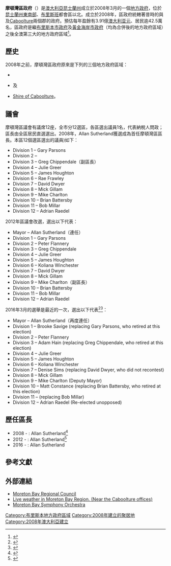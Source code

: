 {{Infobox Australian place
| type     = lga
| name     = 摩頓灣區
|state=qld
| image    = Moreton bay LGA Qld 2008.png
| image_upright = 0.81
| caption  = Moreton Bay in south-eastern Queensland
| pop      = 425,302
| pop_year = 2016
| pop_footnotes =<ref name="3218.0">{{cite web |url=http://www.abs.gov.au/AUSSTATS/abs@.nsf/DetailsPage/3218.02014-15?OpenDocument |title=3218.0 – Regional Population Growth, Australia, 2014–15 |publisher=[[澳大利亚统计局|澳大利亚统计局]] |access-date=2016-09-29 |archive-url=https://web.archive.org/web/20160405014317/http://www.abs.gov.au/AUSSTATS/abs@.nsf/DetailsPage/3218.02014-15?OpenDocument |archive-date=2016-04-05 }}</ref>
| poprank = 3rd
| area     = 2037
| est      = 2008
| seat     = {{tsl|en|Strathpine, Queensland||Strathpine}}, {{tsl|en|Caboolture, Queensland||Caboolture}}, {{tsl|en|Redcliffe, Queensland|赤壁 (昆士蘭州)|赤壁}}
|mayor=Allan Sutherland<ref>{{cite web |url=http://www.ecq.qld.gov.au/elections/local/lg2008/MoretonBayRegionalCouncil/results/mayoral/summary.html |title=Election summary |dead-url=yes |archive-url=https://web.archive.org/web/20091005181706/http://www.ecq.qld.gov.au/elections/local/lg2008/MoretonBayRegionalCouncil/results/mayoral/summary.html |date=2009-10-05 |archive-date=2009-10-05 |language=en }} (ECQ)</ref>
| region   = [[昆士蘭州東南部|昆士蘭州東南部]]
| logo     = <!-- 檔案不存在 Moreton-bay-regional-council-brand-2009.svg ，可從英文維基百科取得 -->
| logo_upright   = 1.2
| url      = http://www.moretonbay.qld.gov.au/
| stategov      = {{tsl|en|Electoral district of Bancroft||Bancroft}}, {{tsl|en|Electoral district of Ferny Grove||Ferny Grove}}, {{tsl|en|Electoral district of Kurwongbah||Kurwongbah}}, {{tsl|en|Electoral district of Morayfield||Morayfield}}, {{tsl|en|Electoral district of Glass House||Glass House}}, {{tsl|en|Electoral district of Murrumba||Murrumba}}, {{tsl|en|Electoral district of Pumicestone||Pumicestone}}, {{tsl|en|Electoral district of Redcliffe||Redcliffe}}, {{tsl|en|Electoral district of Everton||Everton}}, {{tsl|en|Electoral district of Pine Rivers||Pine Rivers}}
| fedgov   = [[皮特里_(澳大利亞國會選區)|皮特里]]、[[迪克森_(澳大利亞國會選區)|迪克森]]及[[朗文_(澳大利亞國會選區)|朗文]]
| near-nw  = [[索美塞區政府|索美塞區政府]]
| near-n   = [[陽光海岸區|陽光海岸區]]
| near-ne  = 
| near-w   = [[索美塞區政府|索美塞區政府]]
| near-e   = ''摩頓灣''
| near-sw  = [[索美塞區政府|索美塞區政府]]
| near-s   = [[布里斯本市政府|布里斯本市政府]]
| near-se  = 
}}

'''摩頓灣區政府'''（{{lang-en|Moreton Bay Region}}）是[[澳大利亞|澳大利亞]][[昆士蘭州|昆士蘭州]]成立於2008年3月的一個[[昆士蘭州地方政府區域|地方政府]]，位於[[昆士蘭州東南部|昆士蘭州東南部]]、[[布里斯班|布里斯班]]都會區以北。成立於2008年，區政府統轄著昔時的{{tsl|en|City of Redcliffe|赤壁市 (昆士蘭州)|赤壁市（Redcliffe）}}與{{tsl|en|Shire of Pine Rivers|松河郡|松河}}及[[Caboolture|Caboolture]]兩個郡的政府。預估每年盈餘有3.91億[[澳大利亚元|澳大利亚元]]、居民逾42.5萬名，區政府是繼[[布里斯本市政府|布里斯本市政府]]及[[黃金海岸市政府|黃金海岸市政府]]（均為合併後的地方政府區域）之後全澳第三大的地方政府區域<ref name=abslga>{{cite web |title=Table 1: Population growth and turnover in Local Government Areas (LGAs), 2006 to 2011 |url=http://www.abs.gov.au/AUSSTATS/subscriber.nsf/log?openagent&Population%20growth%20and%20turnover%20in%20Local%20Government%20Areas%202006%20to%202011.xls&1380.0.55.007&Data%20Cubes&027E069DBA81A5E2CA257AF7000D10C4&0&2006-2011&21.01.2013&Latest |publisher=[[澳大利亚统计局|澳大利亚统计局]] |access-date=2015-08-10 |language=en }}</ref>。

==歷史==
2008年之前，摩頓灣區政府原來是下列的三個地方政府區域：
* {{tsl|en|City of Redcliffe|赤壁市 (昆士蘭州)|赤壁市}}
* {{tsl|en|Shire of Pine Rivers|松河郡}}及
* [[Shire_of_Caboolture|Shire of Caboolture]]。

==議會==
摩頓灣區議會有議席12座，全市分12選區，各區選出議員1名，代表納稅人問政；區長由全區居民直選選出。2008年，Allan Sutherland獲選成為首任摩頓灣區區長。本區12個選區選出的議員)如下：
* Division 1 – Gary Parsons
* Division 2 – {{tsl|en|Chris Whiting||Chris Whiting}}
* Division 3 – Greg Chippendale（副區長）
* Division 4 – Julie Greer
* Division 5 – James Houghton
* Division 6 – Rae Frawley
* Division 7 – David Dwyer
* Division 8 – Mick Gillam
* Division 9 – Mike Charlton
* Division 10 – Brian Battersby
* Division 11 – Bob Millar
* Division 12 – Adrian Raedel

2012年區議會改選，選出以下代表：
* Mayor – Allan Sutherland（連任）
* Division 1 – Gary Parsons
* Division 2 – Peter Flannery
* Division 3 – Greg Chippendale
* Division 4 – Julie Greer
* Division 5 – James Houghton
* Division 6 – Koliana Winchester
* Division 7 – David Dwyer
* Division 8 – Mick Gillam
* Division 9 – Mike Charlton（副區長）
* Division 10 – Brian Battersby
* Division 11 – Bob Millar
* Division 12 – Adrian Raedel

2016年3月的選舉是最近的一次，選出以下代表<ref>{{Cite web|url=https://results.ecq.qld.gov.au/elections/local/LG2016/MoretonBayRegionalCouncil/results/mayoral/summary.html|title=2016 Moreton Bay Regional Council - Mayoral Election - Election Summary|website=results.ecq.qld.gov.au|access-date=2016-04-09|archive-url=https://web.archive.org/web/20160416090958/http://results.ecq.qld.gov.au/elections/local/LG2016/MoretonBayRegionalCouncil/results/mayoral/summary.html|archive-date=2016-04-16|dead-url=no}}</ref><ref>{{Cite web|url=https://results.ecq.qld.gov.au/elections/local/LG2016/MoretonBayRegionalCouncil/results/councillor/summary.html|title=2016 Moreton Bay Regional Council - Councillor Election - Election Summary|website=results.ecq.qld.gov.au|access-date=2016-04-09|archive-url=https://web.archive.org/web/20160410134805/http://results.ecq.qld.gov.au/elections/local/LG2016/MoretonBayRegionalCouncil/results/councillor/summary.html|archive-date=2016-04-10|dead-url=no}}</ref>：
* Mayor – Allan Sutherland（再度連任）
* Division 1 – Brooke Savige (replacing Gary Parsons, who retired at this election)
* Division 2 – Peter Flannery
* Division 3 – Adam Hain (replacing Greg Chippendale, who retired at this election)
* Division 4 – Julie Greer
* Division 5 – James Houghton
* Division 6 – Koliana Winchester
* Division 7 – Denise Sims (replacing David Dwyer, who did not recontest)
* Division 8 – Mick Gillam
* Division 9 – Mike Charlton (Deputy Mayor)
* Division 10 – Matt Constance (replacing Brian Battersby, who retired at this election)
* Division 11 – {{tsl|en|Darren Grimwade||Darren Grimwade}} (replacing Bob Millar)
* Division 12 – Adrian Raedel (Re-elected unopposed)

==歷任區長==

* 2008 - : Allan Sutherland<ref>{{Cite web|url=http://results.ecq.qld.gov.au/elections/local/LG2008/MoretonBayRegionalCouncil/results/mayoral/summary.html|title=2008 Moreton Bay Regional Council - Mayoral Election - Election Summary|website=results.ecq.qld.gov.au|access-date=2017-12-04|archive-url=https://web.archive.org/web/20160329121905/http://results.ecq.qld.gov.au/elections/local/lg2008/MoretonBayRegionalCouncil/results/mayoral/summary.html|archive-date=2016-03-29|dead-url=no}}</ref>
* 2012 - : Allan Sutherland<ref>{{Cite web|url=http://results.ecq.qld.gov.au/elections/local/LG2012/MoretonBayRegionalCouncil/results/mayoral/summary.html|title=2012 Moreton Bay Regional Council - Mayoral Election - Election Summary|website=results.ecq.qld.gov.au|access-date=2017-12-04|archive-url=https://web.archive.org/web/20180405042741/http://results.ecq.qld.gov.au/elections/local/LG2012/MoretonBayRegionalCouncil/results/mayoral/summary.html|archive-date=2018-04-05|dead-url=no}}</ref>
* 2016 - : Allan Sutherland<ref>
{{Cite web|url=http://results.ecq.qld.gov.au/elections/local/LG2016/MoretonBayRegionalCouncil/results/mayoral/summary.html|title=2016 Moreton Bay Regional Council - Mayoral Election - Election Summary|website=results.ecq.qld.gov.au|access-date=2017-12-04|archive-url=https://web.archive.org/web/20180327053441/http://results.ecq.qld.gov.au/elections/local/LG2016/MoretonBayRegionalCouncil/results/mayoral/summary.html|archive-date=2018-03-27|dead-url=no}}
</ref> 

==參考文獻==
{{reflist}}

==外部連結==
*[http://www.moretonbay.qld.gov.au/  Moreton Bay Regional Council] {{Wayback|url=http://www.moretonbay.qld.gov.au/ |date=20190214061627 }}
*[http://www.Cabooltureweather.net/  Live weather in Moreton Bay Region. (Near the Caboolture offices)] {{Wayback|url=http://www.cabooltureweather.net/ |date=20080905142343 }}
*[http://www.mbso.org.au/ Moreton Bay Symphony Orchestra] {{Wayback|url=http://www.mbso.org.au/ |date=20210320122247 }}

{{LGAs SEQ}}
{{Local Government Areas of Queensland}}

{{DEFAULTSORT:Moreton Bay}}
[[Category:布里斯本地方政府區域|Category:布里斯本地方政府區域]]
[[Category:2008年建立的聚居地|Category:2008年建立的聚居地]]
[[Category:2008年澳大利亞建立|Category:2008年澳大利亞建立]]
{{coord|27|17|36|S|152|55|48|E|type:adm2nd_region:AU-QLD|display=title}}
